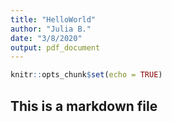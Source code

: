```yaml
---
title: "HelloWorld"
author: "Julia B."
date: "3/8/2020"
output: pdf_document
---
```


```r
knitr::opts_chunk$set(echo = TRUE)
```


## This is a markdown file
